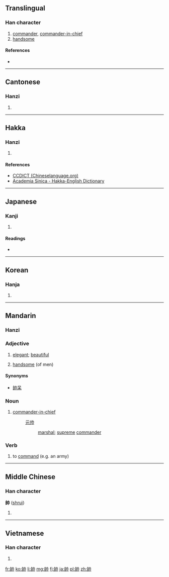 {{also|帅|師}}
==Translingual==

===Han character===
{{Han char|rn=50|rad=巾|as=06|sn=9|four=2472<sub>7</sub>|canj=竹口中月 (HRLB)|ids=⿰[[𠂤]][[巾]]}}

# [[commander]], [[commander-in-chief]]
# [[handsome]]

====References====
* {{Han ref|kx=0331.110|dkj=08886|dj=0636.250|hdz=10737.020|uh=5E25|ud=24101|bh=ABD3|bd=43987}}

----

==Cantonese==

===Hanzi===
{{yue-hanzi|jyut=[[seoi3]]|y=seui3|sim=帅}}

# {{defn|lang=yue|sort=巾06}}

----

==Hakka==

===Hanzi===
{{hak-hanzi|poj=[[sài]], [[sut]]|gd=sai<sup>3</sup> [Meixian], soi<sup>5</sup>, sut<sup>7</sup>, sai<sup>5</sup> [Hailu]|hpy=}}

# {{defn|lang=hak|sort=巾06}}

====References====
*[http://www.chineselanguage.org/dictionaries/?mode=view&module=chardict&query=%E4%B8%80 CCDICT (Chineselanguage.org)]
*[http://minhakka.ling.sinica.edu.tw/bkg/hakyin/search.php?DETAIL=1&LIMIT=id=57624&dbname=su_tian_1&graph=2 Academia Sinica - Hakka-English Dictionary]

----

==Japanese==

===Kanji===
{{ja-kanji|grade=c|rs=巾06}}

# {{defn|lang=ja|sort=巾06}}

====Readings====
* {{ja-readings|on=[[そつ]] (sotsu), [[すい]] (sui)|kun=[[ひきいる]] (hikiiru), [[そつ]] (sotsu)}}

----

==Korean==

===Hanja===
{{ko-hanja|hangeul=[[솔]], [[수]]|rv=sol, su|mr=sol, su}}

# {{defn|lang=ko|sort=巾06}}

----

==Mandarin==
{{Hani-forms|[[帅]]|[[帥]]}}

===Hanzi===
{{cmn-hanzi|sim=帅|pin=[[shuài]] ([[shuai4]])|wg=shuai<sup>4</sup>}}

===Adjective===
{{cmn-adj|t|pin=shuài|pint=shuai4|tra=帥|sim=帅|rs=巾06}}

# [[elegant]]; [[beautiful]]
# {{context|slang|lang=cmn|sort=巾06帥}} [[handsome]] (of men)

====Synonyms====
* [[帥呆]]

===Noun===
{{cmn-noun|t|pin=shuài|pint=shuai4|tra=帥|sim=帅|rs=巾06}}

# [[commander-in-chief]]
#: [[元帅]]
#:: [[marshal]]; [[supreme]] [[commander]]

===Verb===
{{cmn-verb|t|pin=shuài|pint=shuai4|tra=帥|sim=帅|rs=巾06}}

# {{context|literary|lang=cmn|sort=巾06帥}} to [[command]] (e.g. an army)

----

==Middle Chinese==

===Han character===
'''帥''' ([[shruì]])

# {{defn|lang=ltc|sort=巾06}}

----

==Vietnamese==

===Han character===
{{vi-hantu|[[suất]],  [[soái]], [[suý]], [[suý]]|rs=巾06}}

# {{defn|lang=vi|sort=巾06}}

[[fr:帥]]
[[ko:帥]]
[[li:帥]]
[[mg:帥]]
[[fj:帥]]
[[ja:帥]]
[[pl:帥]]
[[zh:帥]]